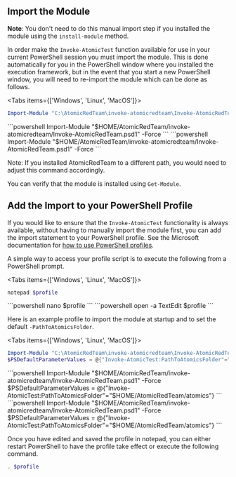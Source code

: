 
## Import the Module

**Note**: You don't need to do this manual import step if you installed the module using the `install-module` method.

In order make the `Invoke-AtomicTest` function available for use in your current PowerShell session you must import the module. This is done automatically for you in the PowerShell window where you installed the execution framework, but in the event that you start a new PowerShell window, you will need to re-import the module which can be done as follows.

<Tabs items={['Windows', 'Linux', 'MacOS']}>
<Tab>
```powershell
Import-Module "C:\AtomicRedTeam\invoke-atomicredteam\Invoke-AtomicRedTeam.psd1" -Force
```
  </Tab>
  <Tab>
```powershell
Import-Module "$HOME/AtomicRedTeam/invoke-atomicredteam/Invoke-AtomicRedTeam.psd1" -Force
```
  </Tab>
  <Tab>
```powershell
Import-Module "$HOME/AtomicRedTeam/invoke-atomicredteam/Invoke-AtomicRedTeam.psd1" -Force
```
  </Tab>
</Tabs>

Note: If you installed AtomicRedTeam to a different path, you would need to adjust this command accordingly.

You can verify that the module is installed using `Get-Module`.

## Add the Import to your PowerShell Profile

If you would like to ensure that the `Invoke-AtomicTest` functionality is always available, without having to manually import the module first, you can add the import statement to your PowerShell profile. See the Microsoft documentation for [how to use PowerShell profiles](https://docs.microsoft.com/en-us/powershell/module/microsoft.powershell.core/about/about_profiles?view=powershell-7).


A simple way to access your profile script is to execute the following from a PowerShell prompt.

<Tabs items={['Windows', 'Linux', 'MacOS']}>
  <Tab>
```powershell
notepad $profile
```
  </Tab>
  <Tab>
```powershell
nano $profile
```
  </Tab>
  <Tab>
```powershell
open -a TextEdit $profile
```
  </Tab>
</Tabs>

Here is an example profile to import the module at startup and to set the default `-PathToAtomicsFolder`.

<Tabs items={['Windows', 'Linux', 'MacOS']}>
  <Tab>
```powershell
Import-Module "C:\AtomicRedTeam\invoke-atomicredteam\Invoke-AtomicRedTeam.psd1" -Force
$PSDefaultParameterValues = @{"Invoke-AtomicTest:PathToAtomicsFolder"="C:\AtomicRedTeam\atomics"}
```
  </Tab>
  <Tab>
```powershell
Import-Module "$HOME/AtomicRedTeam/invoke-atomicredteam/Invoke-AtomicRedTeam.psd1" -Force
$PSDefaultParameterValues = @{"Invoke-AtomicTest:PathToAtomicsFolder"="$HOME/AtomicRedTeam/atomics"}
```
  </Tab>
  <Tab>
```powershell
Import-Module "$HOME/AtomicRedTeam/invoke-atomicredteam/Invoke-AtomicRedTeam.psd1" -Force
$PSDefaultParameterValues = @{"Invoke-AtomicTest:PathToAtomicsFolder"="$HOME/AtomicRedTeam/atomics"}
```
  </Tab>
</Tabs>



Once you have edited and saved the profile in notepad, you can either restart PowerShell to have the profile take effect or execute the following command.

```powershell
. $profile
```
